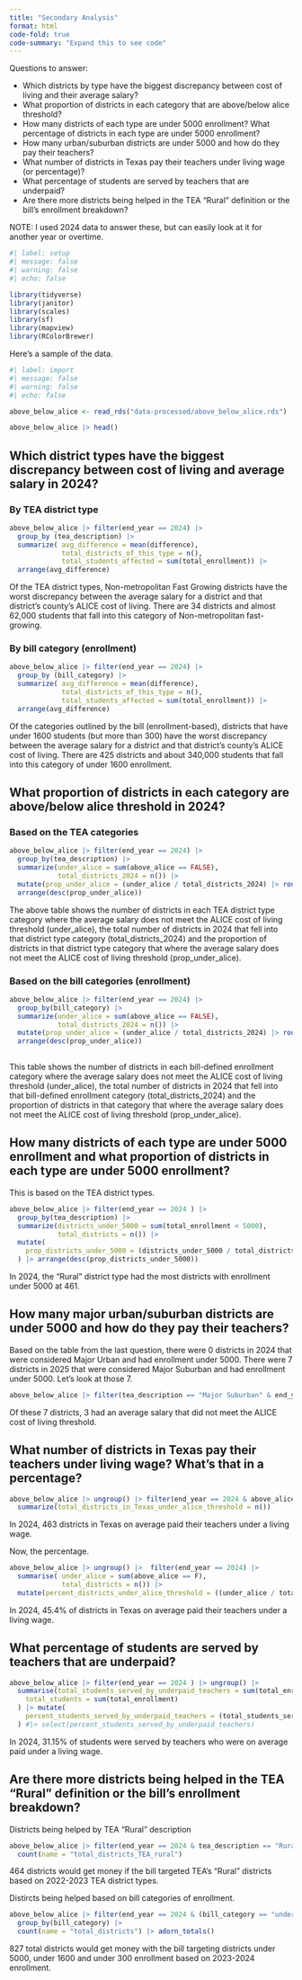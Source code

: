 ```yaml
---
title: "Secondary Analysis"
format: html
code-fold: true
code-summary: "Expand this to see code"
---
```


Questions to answer:

* Which districts by type have the biggest discrepancy between cost of living and their average salary?
* What proportion of districts in each category that are above/below alice threshold?
* How many districts of each type are under 5000 enrollment? What percentage of districts in each type are under 5000 enrollment?
*  How many urban/suburban districts are under 5000 and how do they pay their teachers?
* What number of districts in Texas pay their teachers under living wage (or percentage)?
* What percentage of students are served by teachers that are underpaid?
* Are there more districts being helped in the TEA "Rural" definition or the bill's enrollment breakdown?

NOTE: I used 2024 data to answer these, but can easily look at it for another year or overtime. 

```r
#| label: setup
#| message: false
#| warning: false
#| echo: false

library(tidyverse)
library(janitor)
library(scales)
library(sf)
library(mapview)
library(RColorBrewer)

```


Here's a sample of the data.

```r
#| label: import
#| message: false
#| warning: false
#| echo: false

above_below_alice <- read_rds("data-processed/above_below_alice.rds")

above_below_alice |> head()
```

## Which district types have the biggest discrepancy between cost of living and average salary in 2024?

### By TEA district type

```r
above_below_alice |> filter(end_year == 2024) |> 
  group_by (tea_description) |> 
  summarize( avg_difference = mean(difference),
             total_districts_of_this_type = n(),
             total_students_affected = sum(total_enrollment)) |> 
  arrange(avg_difference)
```

Of the TEA district types, Non-metropolitan Fast Growing districts have the worst discrepancy between the average salary for a district and that district's county's ALICE cost of living. There are 34 districts and almost 62,000 students that fall into this category of Non-metropolitan fast-growing.

### By bill category (enrollment)

```r
above_below_alice |> filter(end_year == 2024) |> 
  group_by (bill_category) |> 
  summarize( avg_difference = mean(difference),
             total_districts_of_this_type = n(),
             total_students_affected = sum(total_enrollment)) |> 
  arrange(avg_difference)
```

Of the categories outlined by the bill (enrollment-based), districts that have under 1600 students (but more than 300) have the worst discrepancy between the average salary for a district and that district's county's ALICE cost of living. There are 425 districts and about 340,000 students that fall into this category of under 1600 enrollment. 

## What proportion of districts in each category are above/below alice threshold in 2024?

### Based on the TEA categories

```r
above_below_alice |> filter(end_year == 2024) |> 
  group_by(tea_description) |> 
  summarize(under_alice = sum(above_alice == FALSE),
            total_districts_2024 = n()) |> 
  mutate(prop_under_alice = (under_alice / total_districts_2024) |> round_half_up(3)) |> 
  arrange(desc(prop_under_alice))
```
The above table shows the number of districts in each TEA district type category where the average salary does not meet the ALICE cost of living threshold (under_alice), the total number of districts in 2024 that fell into that district type category (total_districts_2024) and the proportion of districts in that district type category that where the average salary does not meet the ALICE cost of living threshold (prop_under_alice).

### Based on the bill categories (enrollment)

```r
above_below_alice |> filter(end_year == 2024) |> 
  group_by(bill_category) |> 
  summarize(under_alice = sum(above_alice == FALSE),
            total_districts_2024 = n()) |> 
  mutate(prop_under_alice = (under_alice / total_districts_2024) |> round_half_up(3)) |> 
  arrange(desc(prop_under_alice))
  
```

This table shows the number of districts in each bill-defined enrollment category where the average salary does not meet the ALICE cost of living threshold (under_alice), the total number of districts in 2024 that fell into that bill-defined enrollment category (total_districts_2024) and the proportion of districts in that category that where the average salary does not meet the ALICE cost of living threshold (prop_under_alice).

## How many districts of each type are under 5000 enrollment and what proportion of districts in each type are under 5000 enrollment?

This is based on the TEA district types. 

```r
above_below_alice |> filter(end_year == 2024 ) |> 
  group_by(tea_description) |> 
  summarize(districts_under_5000 = sum(total_enrollment < 5000),
            total_districts = n()) |> 
  mutate(
    prop_districts_under_5000 = (districts_under_5000 / total_districts) |> round_half_up(3)
  ) |> arrange(desc(prop_districts_under_5000))
```

In 2024, the "Rural" district type had the most districts with enrollment under 5000 at 461. 

## How many major urban/suburban districts are under 5000 and how do they pay their teachers?

Based on the table from the last question, there were 0 districts in 2024 that were considered Major Urban and had enrollment under 5000. There were 7 districts in 2025 that were considered Major Suburban and had enrollment under 5000. Let's look at those 7. 

```r
above_below_alice |> filter(tea_description == "Major Suburban" & end_year == 2024 & total_enrollment < 5000) # add select to simplify
```

Of these 7 districts, 3 had an average salary that did not meet the ALICE cost of living threshold.

## What number of districts in Texas pay their teachers under living wage? What's that in a percentage?

```r
above_below_alice |> ungroup() |> filter(end_year == 2024 & above_alice == F) |> 
  summarize(total_districts_in_Texas_under_alice_threshold = n())
```

In 2024, 463 districts in Texas on average paid their teachers under a living wage.

Now, the percentage.

```r
above_below_alice |> ungroup() |>  filter(end_year == 2024) |> 
  summarise( under_alice = sum(above_alice == F),
             total_districts = n()) |> 
  mutate(percent_districts_under_alice_threshold = ((under_alice / total_districts)*100) |> round_half_up(1))
```

In 2024, 45.4% of districts in Texas on average paid their teachers under a living wage.

## What percentage of students are served by teachers that are underpaid?

```r
above_below_alice |> filter(end_year == 2024 ) |> ungroup() |> 
  summarise(total_students_served_by_underpaid_teachers = sum(total_enrollment[above_alice == F]),
    total_students = sum(total_enrollment)
  ) |> mutate(
    percent_students_served_by_underpaid_teachers = (total_students_served_by_underpaid_teachers / total_students * 100) |> round_half_up(2)
  ) #|> select(percent_students_served_by_underpaid_teachers)
```
In 2024, 31.15% of students were served by teachers who were on average paid under a living wage. 

## Are there more districts being helped in the TEA "Rural" definition or the bill's enrollment breakdown?

Districts being helped by TEA "Rural" description

```r
above_below_alice |> filter(end_year == 2024 & tea_description == "Rural") |> ungroup() |> 
  count(name = "total_districts_TEA_rural")
```

464 districts would get money if the bill targeted TEA's "Rural" districts based on 2022-2023 TEA district types. 

Distircts being helped based on bill categories of enrollment.

```r
above_below_alice |> filter(end_year == 2024 & (bill_category == "under 300" | bill_category == "under 1600" | bill_category == "under 5000")) |> 
  group_by(bill_category) |> 
  count(name = "total_districts") |> adorn_totals()
```

827 total districts would get money with the bill targeting districts under 5000, under 1600 and under 300 enrollment based on 2023-2024 enrollment. 

